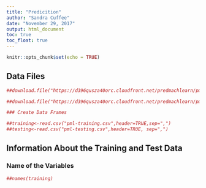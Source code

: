 ```yaml
---
title: "Predicition"
author: "Sandra Cuffee"
date: "November 29, 2017"
output: html_document
toc: true
toc_float: true
---
```


```r
knitr::opts_chunk$set(echo = TRUE)
```


## **Data Files**

```r

##download.file("https://d396qusza40orc.cloudfront.net/predmachlearn/pml-training.csv",destfile="pml-training.csv",method="libcurl")

##download.file("https://d396qusza40orc.cloudfront.net/predmachlearn/pml-testing.csv",destfile="pml-testing.csv",method="libcurl")

### Create Data Frames
```
```r

##training<-read.csv("pml-training.csv",header=TRUE,sep=",")
##testing<-read.csv("pml-testing.csv",header=TRUE, sep=",")
```

## **Information About the Training and Test Data**

### **Name of the Variables**
```r

##names(training)
```